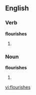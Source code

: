==English==

===Verb===
'''flourishes'''

# {{third-person singular of|flourish}}

===Noun===
'''flourishes'''

# {{plural of|flourish}}

[[vi:flourishes]]